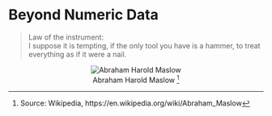 # Beyond Numeric Data {-}

> Law of the instrument:  
> I suppose it is tempting, if the only tool you have is a hammer, to treat everything as if it were a nail.

<center>

![Abraham Harold Maslow ^[Source: Wikipedia, https://en.wikipedia.org/wiki/Abraham_Maslow]](./images/quotes/Abraham-Harold-Maslow.jpg)

</center>
